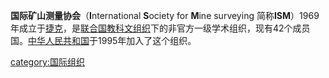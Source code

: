 '''国际矿山测量协会'''（'''I'''nternational '''S'''ociety for '''M'''ine surveying 简称'''ISM'''）1969年成立于[[捷克|捷克]]，是[[联合国教科文组织|联合国教科文组织]]下的非官方一级学术组织，现有42个成员国。[[中华人民共和国|中华人民共和国]]于1995年加入了这个组织。


{{org-stub}}
[[category:国际组织|category:国际组织]]